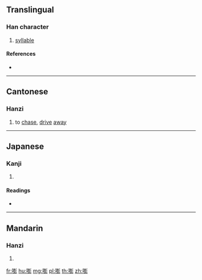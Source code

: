 ==Translingual==

===Han character===
{{Han char|rn=30|rad=口|as=12|sn=15|four=62020|canj=RGTH|ids=⿰口彭}}

# [[syllable]]

====References====
* {{Han ref|kx=0206.270|dkj=04241|hdz=10681.010|uh=562D|ud=22061}}

----

==Cantonese==

===Hanzi===
{{yue-hanzi|jyut=[[baang4]], [[paang1]]|y=baang4, paang1}}

# to [[chase]], [[drive]] [[away]]

----

==Japanese==

===Kanji===
{{ja-kanji|grade=|rs=口12}}

# {{defn|lang=ja|sort=口12}}

====Readings====
* {{ja-readings|on=[[ほう]] (hō), [[びょう]] (byō)|kun=[[こえ]] (koe)}}

----

==Mandarin==

===Hanzi===
{{cmn-hanzi|pin=[[pēng]] ([[peng1]]), [[zhāo]] ([[zhao1]])|wg=p'eng<sup>1</sup>, chao<sup>1</sup>}}

# {{defn|lang=cmn|sort=口12}}

[[fr:嘭]]
[[hu:嘭]]
[[mg:嘭]]
[[pl:嘭]]
[[th:嘭]]
[[zh:嘭]]